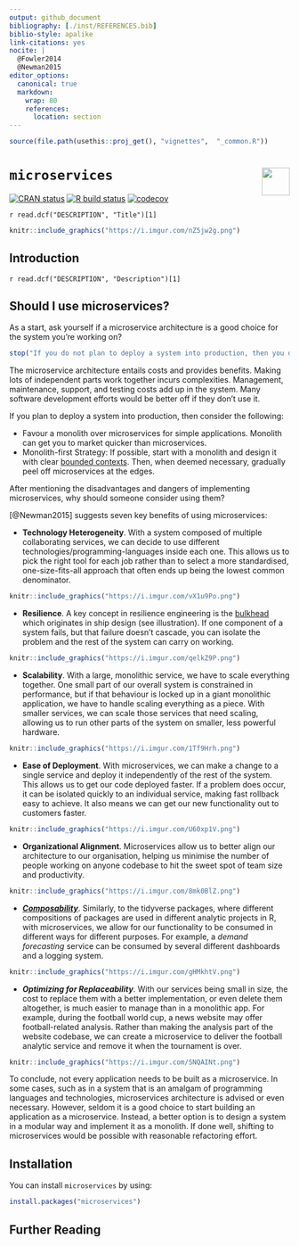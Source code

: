 ---
output: github_document
bibliography: [./inst/REFERENCES.bib]
biblio-style: apalike
link-citations: yes
nocite: | 
  @Fowler2014
  @Newman2015
editor_options: 
  canonical: true
  markdown: 
    wrap: 80
    references: 
      location: section
---

```{r, include = FALSE}
source(file.path(usethis::proj_get(), "vignettes",  "_common.R"))
```

# `microservices` <img src="https://raw.githubusercontent.com/tidylab/microservices/master/pkgdown/logo.png" align="right" height="50"/>

<!-- badges: start -->

[![CRAN
status](https://www.r-pkg.org/badges/version/microservices)](https://CRAN.R-project.org/package=microservices)
[![R build
status](https://github.com/tidylab/microservices/workflows/R-CMD-check/badge.svg)](https://github.com/tidylab/microservices/actions)
[![codecov](https://codecov.io/gh/tidylab/microservices/branch/master/graph/badge.svg?token=U6FL5N32FL)](https://codecov.io/gh/tidylab/microservices)

<!-- badges: end -->

`r read.dcf("DESCRIPTION", "Title")[1]`

```{r, echo = FALSE, out.width = "100%"}
knitr::include_graphics("https://i.imgur.com/nZ5jw2g.png")
```


## Introduction

`r read.dcf("DESCRIPTION", "Description")[1]`

## Should I use microservices?

As a start, ask yourself if a microservice architecture is a good choice for the
system you're working on?

```{r, error=TRUE}
stop("If you do not plan to deploy a system into production, then you do not need microservices.")
```

The microservice architecture entails costs and provides benefits. Making lots
of independent parts work together incurs complexities. Management, maintenance,
support, and testing costs add up in the system. Many software development
efforts would be better off if they don't use it.

If you plan to deploy a system into production, then consider the following:

-   Favour a monolith over microservices for simple applications. Monolith can
    get you to market quicker than microservices.
-   Monolith-first Strategy: If possible, start with a monolith and design it
    with clear [bounded
    contexts](https://martinfowler.com/bliki/BoundedContext.html). Then, when
    deemed necessary, gradually peel off microservices at the edges.

After mentioning the disadvantages and dangers of implementing microservices,
why should someone consider using them?

[@Newman2015] suggests seven key benefits of using microservices:

-   **Technology Heterogeneity**. With a system composed of multiple
    collaborating services, we can decide to use different
    technologies/programming-languages inside each one. This allows us to pick
    the right tool for each job rather than to select a more standardised,
    one-size-fits-all approach that often ends up being the lowest common
    denominator.

```{r, echo = FALSE, out.width = "25%"}
knitr::include_graphics("https://i.imgur.com/vX1u9Po.png")
```

-   **Resilience**. A key concept in resilience engineering is the
    [bulkhead](https://en.wikipedia.org/wiki/Bulkhead_(partition)) which
    originates in ship design (see illustration). If one component of a system
    fails, but that failure doesn't cascade, you can isolate the problem and the
    rest of the system can carry on working.

```{r, echo = FALSE, out.width = "25%"}
knitr::include_graphics("https://i.imgur.com/qelkZ9P.png")
```

-   **Scalability**. With a large, monolithic service, we have to scale
    everything together. One small part of our overall system is constrained in
    performance, but if that behaviour is locked up in a giant monolithic
    application, we have to handle scaling everything as a piece. With smaller
    services, we can scale those services that need scaling, allowing us to run
    other parts of the system on smaller, less powerful hardware.

```{r, echo = FALSE, out.width = "25%"}
knitr::include_graphics("https://i.imgur.com/1Tf9Hrh.png")
```

-   **Ease of Deployment**. With microservices, we can make a change to a single
    service and deploy it independently of the rest of the system. This allows
    us to get our code deployed faster. If a problem does occur, it can be
    isolated quickly to an individual service, making fast rollback easy to
    achieve. It also means we can get our new functionality out to customers
    faster.

```{r, echo = FALSE, out.width = "25%"}
knitr::include_graphics("https://i.imgur.com/U60xp1V.png")
```

-   **Organizational Alignment**. Microservices allow us to better align our
    architecture to our organisation, helping us minimise the number of people
    working on anyone codebase to hit the sweet spot of team size and
    productivity.

```{r, echo = FALSE, out.width = "25%"}
knitr::include_graphics("https://i.imgur.com/8mk0BlZ.png")
```

-   [***Composability***](https://en.wikipedia.org/wiki/Composability).
    Similarly, to the tidyverse packages, where different compositions of
    packages are used in different analytic projects in R, with microservices,
    we allow for our functionality to be consumed in different ways for
    different purposes. For example, a *demand forecasting* service can be
    consumed by several different dashboards and a logging system.

```{r, echo = FALSE, out.width = "25%"}
knitr::include_graphics("https://i.imgur.com/gHMkhtV.png")
```

-   ***Optimizing for Replaceability***. With our services being small in size,
    the cost to replace them with a better implementation, or even delete them
    altogether, is much easier to manage than in a monolithic app. For example,
    during the football world cup, a news website may offer football-related
    analysis. Rather than making the analysis part of the website codebase, we
    can create a microservice to deliver the football analytic service and
    remove it when the tournament is over.

```{r, echo = FALSE, out.width = "25%"}
knitr::include_graphics("https://i.imgur.com/SNQAINt.png")
```

To conclude, not every application needs to be built as a microservice. In some
cases, such as in a system that is an amalgam of programming languages and
technologies, microservices architecture is advised or even necessary. However,
seldom it is a good choice to start building an application as a microservice.
Instead, a better option is to design a system in a modular way and implement it
as a monolith. If done well, shifting to microservices would be possible with
reasonable refactoring effort.

## Installation

You can install `microservices` by using:

```{r, eval=FALSE, echo = TRUE}
install.packages("microservices")
```

## Further Reading
